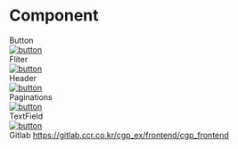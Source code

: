 
<Meta title="Example/Introduction" />

<style>{`
  
 .subheading {
    --mediumdark: '#999999';
    font-weight: 900;
    font-size: 13px;
    color: #999;
    letter-spacing: 6px;
    line-height: 24px;
    text-transform: uppercase;
    margin-bottom: 12px;
    margin-top: 40px;
  }

  .link-list {
    display: grid;
    grid-template-columns: 1fr;
    grid-template-rows: 1fr 1fr;
    row-gap: 10px;
  }

  @media (min-width: 620px) {
    .link-list {
      row-gap: 20px;
      column-gap: 20px;
      grid-template-columns: 1fr 1fr;
    }
  }

  @media all and (-ms-high-contrast:none) {
  .link-list {
      display: -ms-grid;
      -ms-grid-columns: 1fr 1fr;
      -ms-grid-rows: 1fr 1fr;
    }
  }

  .link-item {
    display: block;
    padding: 20px 30px 20px 15px;
    border: 1px solid #00000010;
    border-radius: 5px;
    transition: background 150ms ease-out, border 150ms ease-out, transform 150ms ease-out;
    color: #333333;
    display: flex;
    align-items: flex-start;
  }

  .link-item:hover {
    border-color: #1EA7FD50;
    transform: translate3d(0, -3px, 0);
    box-shadow: rgba(0, 0, 0, 0.08) 0 3px 10px 0;
  }

  .link-item:active {
    border-color: #1EA7FD;
    transform: translate3d(0, 0, 0);
  }

  .link-item strong {
    font-weight: 700;
    display: block;
    margin-bottom: 2px;
  }
  
  .link-item img {
    height: 40px;
    width: 40px;
    margin-right: 15px;
    flex: none;
  }

  .link-item span {
    font-size: 14px;
    line-height: 20px;
  }

  .tip {
    display: inline-block;
    border-radius: 1em;
    font-size: 11px;
    line-height: 12px;
    font-weight: 700;
    background: #E7FDD8;
    color: #66BF3C;
    padding: 4px 12px;
    margin-right: 10px;
    vertical-align: top;
  }

  .tip-wrapper {
    font-size: 13px;
    line-height: 20px;
    margin-top: 40px;
    margin-bottom: 40px;
  }

  .tip-wrapper code {
    font-size: 12px;
    display: inline-block;
  }
  
`}</style>

# Component

<div className="subheading">Button</div>
<div>
  <a href="/story/example-button--contained">
    <img src={require('../images/components/button-component.png')} alt="button" />
  </a>
</div>
<div className="subheading">Fliter</div>
<div>
  <a href="/story/example-fliter--fliter-box">
    <img src={require('../images/components/datepicker.png')} alt="button" />
  </a>
</div>
<div className="subheading">Header</div>
<div>
  <a href="/story/example-header--logged-out">
    <img src={require('../images/components/header-component.png')} alt="button" />
  </a>
</div>

<div className="subheading">Paginations</div>
<div>
  <a href="/story/example-pageination--page">
    <img src={require('../images/components/Paginations-component.png')} alt="button" />
  </a>
</div>
<div className="subheading">TextField</div>
<div>
  <a href="/story/example-textfield--textfield">
    <img src={require('../images/components/textfield.png')} alt="button" />
  </a>
</div>
<div className="tip-wrapper">
  <span className="tip">Gitlab</span>
  <a href="https://gitlab.ccr.co.kr/cgp_ex/frontend/cgp_frontend">
    https://gitlab.ccr.co.kr/cgp_ex/frontend/cgp_frontend
  </a>
</div>
